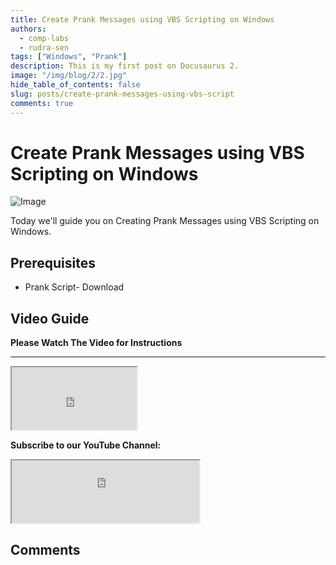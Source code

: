 ```yaml
---
title: Create Prank Messages using VBS Scripting on Windows
authors:
  - comp-labs
  - rudra-sen
tags: ["Windows", "Prank"]
description: This is my first post on Docusaurus 2.
image: "/img/blog/2/2.jpg"
hide_table_of_contents: false
slug: posts/create-prank-messages-using-vbs-script
comments: true
---
```



# Create Prank Messages using VBS Scripting on Windows

![Image](/img/blog/2/2.jpg)

Today we'll guide you on Creating Prank Messages using VBS Scripting on Windows.

<!-- truncate -->

## Prerequisites

- Prank Script- Download

## Video Guide

**Please Watch The Video for Instructions**

<Microlink url='https://www.youtube.com/watch?v=krqDiUuNd4g' />

---

<iframe
  src="https://clfiles.herokuapp.com/html/sharebtn/index.html"
  title="Share Button"
  height="100"
  width="200"
></iframe>

**Subscribe to our YouTube Channel:**

<iframe
  src="https://clfiles.herokuapp.com/html/subscribe.html"
  title="Subscribe Tech Fiddle"
  height="100"
></iframe>

## Comments

<Giscus
  id="comments"
  repo="Comp-Labs/comp-labs-website"
  repoId="R_kgDOGaLmeA"
  category="General"
  categoryId="DIC_kwDOGaLmeM4CBAA6"
  mapping="title"
  term="Comments"
  reactionsEnabled="1"
  emitMetadata="0"
  inputPosition="top"
  theme="preferred_color_scheme"
  lang="en"
  loading="lazy"
/>